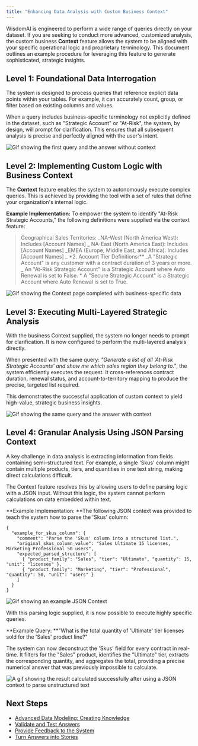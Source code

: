 ```yaml
---
title: "Enhancing Data Analysis with Custom Business Context"
---
```


WisdomAI is engineered to perform a wide range of queries directly on your dataset. If you are seeking to conduct more advanced, customized analysis, the custom business **Context** feature allows the system to be aligned with your specific operational logic and proprietary terminology. This document outlines an example procedure for leveraging this feature to generate sophisticated, strategic insights.

## Level 1: Foundational Data Interrogation

The system is designed to process queries that reference explicit data points within your tables. For example, it can accurately count, group, or filter based on existing columns and values.

When a query includes business-specific terminology not explicitly defined in the dataset, such as "Strategic Account" or "At-Risk", the system, by design, will prompt for clarification. This ensures that all subsequent analysis is precise and perfectly aligned with the user's intent.

![Gif showing the first query and the answer without context](/images/2025-07-17_17-09-27.gif)

## Level 2: Implementing Custom Logic with Business Context

The **Context** feature enables the system to autonomously execute complex queries. This is achieved by providing the tool with a set of rules that define your organization's internal logic.

**Example Implementation:** To empower the system to identify "At-Risk Strategic Accounts," the following definitions were supplied via the context feature:

> Geographical Sales Territories: \_NA-West (North America West): Includes [Account Names] \_  NA-East (North America East): Includes [Account Names] \_EMEA (Europe, Middle East, and Africa): Includes [Account Names] \_ \*2. Account Tier Definitions:\*\* \_A "Strategic Account" is any customer with a contract duration of 3 years or more. \_  An "At-Risk Strategic Account" is a Strategic Account where Auto Renewal is set to False. \* A "Secure Strategic Account" is a Strategic Account where Auto Renewal is set to True.

![Gif showing the Context page completed with business-specific data](/images/2025-07-17_17-18-54.gif)

## Level 3: Executing Multi-Layered Strategic Analysis

With the business Context supplied, the system no longer needs to prompt for clarification. It is now configured to perform the multi-layered analysis directly.

When presented with the same query: _"Generate a list of all 'At-Risk Strategic Accounts' and show me which sales region they belong to."_, the system efficiently executes the request. It cross-references contract duration, renewal status, and account-to-territory mapping to produce the precise, targeted list required.

This demonstrates the successful application of custom context to yield high-value, strategic business insights.

![Gif showing the same query and the answer with context](/images/2025-07-17_17-21-24.gif)

## Level 4: Granular Analysis Using JSON Parsing Context

A key challenge in data analysis is extracting information from fields containing semi-structured text. For example, a single 'Skus' column might contain multiple products, tiers, and quantities in one text string, making direct calculations difficult.

The Context feature resolves this by allowing users to define parsing logic with a JSON input. Without this logic, the system cannot perform calculations on data embedded within text.

**Example Implementation: **The following JSON context was provided to teach the system how to parse the 'Skus' column:

```
{
  "example_for_skus_column": {
    "comment": "Parse the 'Skus' column into a structured list.",
    "original_skus_column_value": "Sales Ultimate 15 licenses, Marketing Professional 50 users",
    "expected_parsed_structure": [
      { "product_family": "Sales", "tier": "Ultimate", "quantity": 15, "unit": "licenses" },
      { "product_family": "Marketing", "tier": "Professional", "quantity": 50, "unit": "users" }
    ]
  }
}
```

![Gif showing an example JSON Context](/images/2025-07-17_17-28-57.gif)

With this parsing logic supplied, it is now possible to execute highly specific queries.

**Example Query: **"What is the total quantity of 'Ultimate' tier licenses sold for the 'Sales' product line?"

The system can now deconstruct the 'Skus' field for every contract in real-time. It filters for the "Sales" product, identifies the "Ultimate" tier, extracts the corresponding quantity, and aggregates the total, providing a precise numerical answer that was previously impossible to calculate.

![A gif showing the result calculated successfully after using a JSON context to parse unstructured text](/images/2025-07-17_17-42-43.gif)

## Next Steps

- [Advanced Data Modeling: Creating Knowledge](/setting-up-wisdom-ai/advanced-data-modeling-creating-knowledge)
- [Validate and Test Answers](/improve-wisdom-ai-responses/validate-and-test-answers)
- [Provide Feedback to the System](/setting-up-wisdom-ai/provide-feedback-to-the-system)
- [Turn Answers into Stories](/using-wisdom-ai-everyday/turn-answers-into-stories)